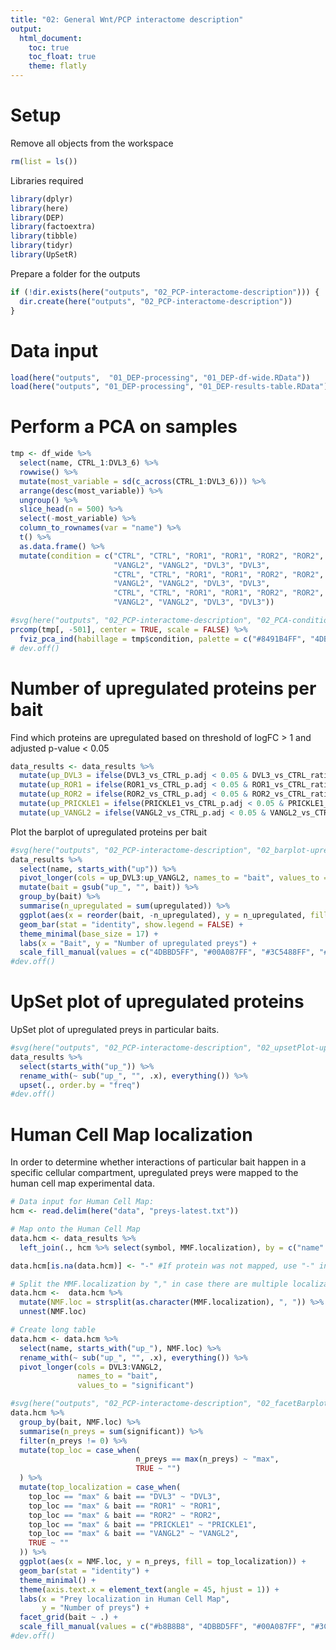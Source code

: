 ```yaml
---
title: "02: General Wnt/PCP interactome description"
output: 
  html_document:
    toc: true
    toc_float: true
    theme: flatly
---
```


# Setup 

Remove all objects from the workspace
```r
rm(list = ls())
```

Libraries required
```r
library(dplyr)
library(here)
library(DEP)
library(factoextra)
library(tibble)
library(tidyr)
library(UpSetR)
```

Prepare a folder for the outputs
```r
if (!dir.exists(here("outputs", "02_PCP-interactome-description"))) {
  dir.create(here("outputs", "02_PCP-interactome-description"))
}
```

# Data input

```r
load(here("outputs",  "01_DEP-processing", "01_DEP-df-wide.RData"))
load(here("outputs", "01_DEP-processing", "01_DEP-results-table.RData"))
```

# Perform a PCA on samples

```r
tmp <- df_wide %>%
  select(name, CTRL_1:DVL3_6) %>%
  rowwise() %>%
  mutate(most_variable = sd(c_across(CTRL_1:DVL3_6))) %>%
  arrange(desc(most_variable)) %>%
  ungroup() %>%
  slice_head(n = 500) %>%
  select(-most_variable) %>%
  column_to_rownames(var = "name") %>%
  t() %>%
  as.data.frame() %>%
  mutate(condition = c("CTRL", "CTRL", "ROR1", "ROR1", "ROR2", "ROR2", "PRICKLE1", "PRICKLE1",
                       "VANGL2", "VANGL2", "DVL3", "DVL3",
                       "CTRL", "CTRL", "ROR1", "ROR1", "ROR2", "ROR2", "PRICKLE1", "PRICKLE1", 
                       "VANGL2", "VANGL2", "DVL3", "DVL3",
                       "CTRL", "CTRL", "ROR1", "ROR1", "ROR2", "ROR2", "PRICKLE1", "PRICKLE1", 
                       "VANGL2", "VANGL2", "DVL3", "DVL3"))

#svg(here("outputs", "02_PCP-interactome-description", "02_PCA-conditions.svg"))
prcomp(tmp[, -501], center = TRUE, scale = FALSE) %>%
  fviz_pca_ind(habillage = tmp$condition, palette = c("#8491B4FF", "4DBBD5FF", "#00A087FF", "#3C5488FF", "#F39B7FFF",  "#E64B35FF"))
# dev.off()
```

# Number of upregulated proteins per bait

Find which proteins are upregulated based on threshold of logFC > 1 and adjusted p-value < 0.05
```r
data_results <- data_results %>%
  mutate(up_DVL3 = ifelse(DVL3_vs_CTRL_p.adj < 0.05 & DVL3_vs_CTRL_ratio > 1, 1, 0)) %>%
  mutate(up_ROR1 = ifelse(ROR1_vs_CTRL_p.adj < 0.05 & ROR1_vs_CTRL_ratio > 1, 1, 0)) %>%
  mutate(up_ROR2 = ifelse(ROR2_vs_CTRL_p.adj < 0.05 & ROR2_vs_CTRL_ratio > 1, 1, 0)) %>%
  mutate(up_PRICKLE1 = ifelse(PRICKLE1_vs_CTRL_p.adj < 0.05 & PRICKLE1_vs_CTRL_ratio > 1, 1, 0)) %>%
  mutate(up_VANGL2 = ifelse(VANGL2_vs_CTRL_p.adj < 0.05 & VANGL2_vs_CTRL_ratio > 1, 1, 0))
```

Plot the barplot of upregulated proteins per bait
```r
#svg(here("outputs", "02_PCP-interactome-description", "02_barplot-upregulated-preys-per-bait.svg"))
data_results %>%
  select(name, starts_with("up")) %>%
  pivot_longer(cols = up_DVL3:up_VANGL2, names_to = "bait", values_to = "upregulated") %>%
  mutate(bait = gsub("up_", "", bait)) %>%
  group_by(bait) %>%
  summarise(n_upregulated = sum(upregulated)) %>%
  ggplot(aes(x = reorder(bait, -n_upregulated), y = n_upregulated, fill = bait)) +
  geom_bar(stat = "identity", show.legend = FALSE) +
  theme_minimal(base_size = 17) +
  labs(x = "Bait", y = "Number of upregulated preys") +
  scale_fill_manual(values = c("4DBBD5FF", "#00A087FF", "#3C5488FF", "#F39B7FFF", "#E64B35FF"))
#dev.off()
```

# UpSet plot of upregulated proteins

UpSet plot of upregulated preys in particular baits.
```r
#svg(here("outputs", "02_PCP-interactome-description", "02_upsetPlot-upregulated-preys.svg"))
data_results %>%
  select(starts_with("up_")) %>%
  rename_with(~ sub("up_", "", .x), everything()) %>%
  upset(., order.by = "freq")
#dev.off()
```

# Human Cell Map localization

In order to determine whether interactions of particular bait happen in a specific cellular compartment, upregulated preys were mapped to the human cell map experimental data.

```r
# Data input for Human Cell Map:
hcm <- read.delim(here("data", "preys-latest.txt"))

# Map onto the Human Cell Map
data.hcm <- data_results %>%
  left_join(., hcm %>% select(symbol, MMF.localization), by = c("name" = "symbol"))

data.hcm[is.na(data.hcm)] <- "-" #If protein was not mapped, use "-" instead

# Split the MMF.localization by "," in case there are multiple localizations mapped to the same protein
data.hcm <-  data.hcm %>%   
  mutate(NMF.loc = strsplit(as.character(MMF.localization), ", ")) %>% 
  unnest(NMF.loc)

# Create long table
data.hcm <- data.hcm %>%
  select(name, starts_with("up_"), NMF.loc) %>%
  rename_with(~ sub("up_", "", .x), everything()) %>%
  pivot_longer(cols = DVL3:VANGL2,
               names_to = "bait",
               values_to = "significant")

#svg(here("outputs", "02_PCP-interactome-description", "02_facetBarplot-humancellmap_multicolor.svg"))
data.hcm %>%
  group_by(bait, NMF.loc) %>%
  summarise(n_preys = sum(significant)) %>%
  filter(n_preys != 0) %>%
  mutate(top_loc = case_when(
                            n_preys == max(n_preys) ~ "max",
                            TRUE ~ "")
  ) %>%
  mutate(top_localization = case_when(
    top_loc == "max" & bait == "DVL3" ~ "DVL3",
    top_loc == "max" & bait == "ROR1" ~ "ROR1",
    top_loc == "max" & bait == "ROR2" ~ "ROR2",
    top_loc == "max" & bait == "PRICKLE1" ~ "PRICKLE1",
    top_loc == "max" & bait == "VANGL2" ~ "VANGL2",
    TRUE ~ ""
  )) %>%
  ggplot(aes(x = NMF.loc, y = n_preys, fill = top_localization)) +
  geom_bar(stat = "identity") +
  theme_minimal() +
  theme(axis.text.x = element_text(angle = 45, hjust = 1)) +
  labs(x = "Prey localization in Human Cell Map",
       y = "Number of preys") +
  facet_grid(bait ~ .) +
  scale_fill_manual(values = c("#b8B8B8", "4DBBD5FF", "#00A087FF", "#3C5488FF", "#F39B7FFF", "#E64B35FF" ))
#dev.off()
```

